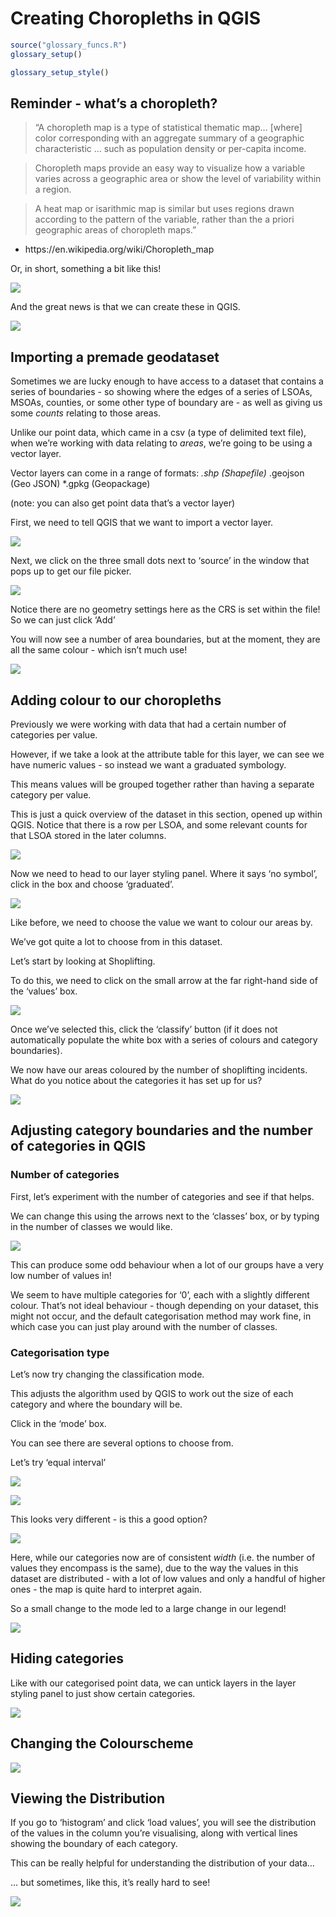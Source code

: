 # Creating Choropleths in QGIS
```r
source("glossary_funcs.R")
glossary_setup()
```

```r
glossary_setup_style()
```

## Reminder - what's a choropleth?

> “A choropleth map is a type of statistical thematic map… [where] color corresponding with an aggregate summary of a geographic characteristic … such as population density or per-capita income.

> Choropleth maps provide an easy way to visualize how a variable varies across a geographic area or show the level of variability within a region.

> A heat map or isarithmic map is similar but uses regions drawn according to the pattern of the variable, rather than the a priori geographic areas of choropleth maps.”

- https://en.wikipedia.org/wiki/Choropleth_map

Or, in short, something a bit like this!

![](assets/2024-06-18-22-34-55.png)

And the great news is that we can create these in QGIS.

![](assets/2024-06-18-22-35-57.png)

## Importing a premade geodataset

Sometimes we are lucky enough to have access to a dataset that contains a series of boundaries - so showing where the edges of a series of LSOAs, MSOAs, counties, or some other type of boundary are - as well as giving us some *counts* relating to those areas.

Unlike our point data, which came in a csv (a type of delimited text file), when we're working with data relating to *areas*, we’re going to be using a vector layer.

Vector layers can come in a range of formats:
*.shp (Shapefile)
*.geojson (Geo JSON)
*.gpkg (Geopackage)

(note: you can also get point data that’s a vector layer)

First, we need to tell QGIS that we want to import a vector layer.

![](assets/2024-06-18-22-36-50.png)

Next, we click on the three small dots next to 'source' in the window that pops up to get our file picker.

![](assets/2024-06-18-22-39-35.png)

Notice there are no geometry settings here as the CRS is set within the file! So we can just click ‘Add’

You will now see a number of area boundaries, but at the moment, they are all the same colour - which isn’t much use!

![](assets/2024-06-18-22-40-15.png)

## Adding colour to our choropleths

Previously we were working with data that had a certain number of categories per value.

However, if we take a look at the attribute table for this layer, we can see we have numeric values - so instead we want a graduated symbology.

This means values will be grouped together rather than having a separate category per value.

This is just a quick overview of the dataset in this section, opened up within QGIS. Notice that there is a row per LSOA, and some relevant counts for that LSOA stored in the later columns.

![](assets/2024-06-18-22-40-56.png)

Now we need to head to our layer styling panel. Where it says 'no symbol', click in the box and choose 'graduated'.

![](assets/2024-06-18-22-41-16.png)

Like before, we need to choose the value we want to colour our areas by.

We’ve got quite a lot to choose from in this dataset.

Let’s start by looking at Shoplifting.

To do this, we need to click on the small arrow at the far right-hand side of the 'values' box.

![](assets/2024-06-18-22-43-47.png)

Once we've selected this, click the 'classify' button (if it does not automatically populate the white box with a series of colours and category boundaries).

We now have our areas coloured by the number of shoplifting incidents.
What do you notice about the categories it has set up for us?

![](assets/2024-06-18-22-44-22.png)

## Adjusting category boundaries and the number of categories in QGIS

### Number of categories

First, let’s experiment with the number of categories and see if that helps.

We can change this using the arrows next to the 'classes' box, or by typing in the number of classes we would like.

![](assets/2024-06-18-22-45-20.png)

This can produce some odd behaviour when a lot of our groups have a very low number of values in!

We seem to have multiple categories for '0', each with a slightly different colour. That's not ideal behaviour - though depending on your dataset, this might not occur, and the default categorisation method may work fine, in which case you can just play around with the number of classes.

### Categorisation type

Let’s now try changing the classification mode.

This adjusts the algorithm used by QGIS to work out the size of each category and where the boundary will be.

Click in the 'mode' box.

You can see there are several options to choose from.

Let’s try ‘equal interval’

![](assets/2024-06-18-22-48-06.png)

![](assets/2024-06-18-22-48-35.png)

This looks very different - is this a good option?

![](assets/2024-06-18-22-49-04.png)

Here, while our categories now are of consistent *width* (i.e. the number of values they encompass is the same), due to the way the values in this dataset are distributed - with a lot of low values and only a handful of higher ones - the map is quite hard to interpret again.

So a small change to the mode led to a large change in our legend!

![](assets/2024-06-18-22-50-43.png)


## Hiding categories

Like with our categorised point data, we can untick layers in the layer styling panel to just show certain categories.

![](assets/2024-06-18-22-51-29.png)

## Changing the Colourscheme

![](assets/2024-06-18-22-52-00.png)

## Viewing the Distribution

If you go to ‘histogram’ and click ‘load values’, you will see the distribution of the values in the column you’re visualising, along with vertical lines showing the boundary of each category.

This can be really helpful for understanding the distribution of your data…

… but sometimes, like this, it’s really hard to see!

![](assets/2024-06-18-22-52-55.png)

